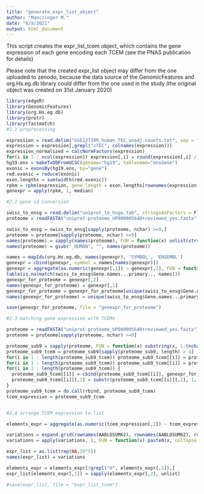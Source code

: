 ```yaml
---
title: "generate_expr_list_object"
author: "Manczinger M."
date: "8/9/2021"
output: html_document
---
```


This script creates the expr_list_tcem object, which contains the gene expression of each gene encoding each TCEM (see the PNAS publication for details)

Please note that the created expr_list object may differ from the one uploaded to zenodo, because the data source of the GenomicFeatures and org.Hs.eg.db library could differ from the one used in the study (the original object was created on 31st January 2020)


```r
library(edgeR)
library(GenomicFeatures)
library(org.Hs.eg.db)
library(protr)
library(fastmatch)
#2.1 preprocessing

expression = read.delim("GSE127209_human_TEC_unadj.counts.txt", sep = "\t", stringsAsFactors = F) # gene expression data of cTECs were generated by the study with DOI: 10.1172/jci.insight.125377; the file can be downloaded from Mendeley Data (dx.doi.org/10.17632/63xr979845.1)
expression = expression[,grepl("cTEC", colnames(expression))]
expression_normalized = calcNormFactors(expression)
for(i in 1 : ncol(expression)) expression[,i] = round(expression[,i] / expression_normalized[i])
hg19.ens = makeTxDbFromUCSC(genome="hg19", tablename="ensGene")
exonic = exonsBy(hg19.ens, by="gene")
red.exonic = reduce(exonic)
exon.lengths = sum(width(red.exonic))
rpkm = rpkm(expression, gene.length = exon.lengths[rownames(expression)])
genexpr = apply(rpkm, 1, median)

#2.2 gene id conversion

swiss_to_ensg = read.delim("uniprot_to_hugo.tab", stringsAsFactors = F) # the file was downloaded from the uniprot database on 31st January 2020; the file can be downloaded from Mendeley Data (dx.doi.org/10.17632/63xr979845.1)
proteome = readFASTA("uniprot-proteome_UP000005640+reviewed_yes.fasta") # the file was downloaded from the uniprot database on 27th January 2020

swiss_to_ensg = swiss_to_ensg[sapply(proteome, nchar) >=9,]
proteome = proteome[sapply(proteome, nchar) >=9]
names(proteome) = sapply(names(proteome), FUN = function(x) unlist(strsplit(x, "\\|"))[3])
names(proteome) = gsub("_HUMAN", "", names(proteome))

names = mapIds(org.Hs.eg.db, names(genexpr), 'SYMBOL', 'ENSEMBL')
genexpr = cbind(genexpr, symbol = names[names(genexpr)])
genexpr = aggregate(as.numeric(genexpr[,1]) ~ genexpr[,2], FUN = function(x) max(x, na.rm = T))
table(is.na(match(swiss_to_ensg$Gene.names...primary.., names)))
genexpr_for_proteome = genexpr[,2]
names(genexpr_for_proteome) = genexpr[,1]
genexpr_for_proteome = genexpr_for_proteome[unique(swiss_to_ensg$Gene.names...primary..)]
names(genexpr_for_proteome) = unique(swiss_to_ensg$Gene.names...primary..)

save(genexpr_for_proteome, file = "genexpr_for_proteome")

#2.3 matching gene expression with TCEMs

proteome = readFASTA("uniprot-proteome_UP000005640+reviewed_yes.fasta")
proteome = proteome[sapply(proteome, nchar) >=9]

proteome_sub9 = sapply(proteome, FUN = function(x) substring(x, 1:(nchar(x) - 4), c(9:nchar(x), rep(nchar(x), 4))))
proteome_sub9_tcem = proteome_sub9[sapply(proteome_sub9, length) > 4]
for(i in 1 : length(proteome_sub9_tcem)) proteome_sub9_tcem[[i]] = proteome_sub9_tcem[[i]][-1:-3]
for(i in 1 : length(proteome_sub9_tcem)) proteome_sub9_tcem[[i]] = proteome_sub9_tcem[[i]][-length(proteome_sub9_tcem[[i]])]
for(i in 1 : length(proteome_sub9_tcem)) {
  proteome_sub9_tcem[[i]] = cbind(proteome_sub9_tcem[[i]], genexpr_for_proteome[swiss_to_ensg$Gene.names...primary..[i]])
  proteome_sub9_tcem[[i]][,1] = substr(proteome_sub9_tcem[[i]][,1], 1, 5)
}
proteome_sub9_tcem = do.call(rbind, proteome_sub9_tcem)
tcem_expression = proteome_sub9_tcem


#2.4 arrange TCEM expression to list

elements_expr = aggregate(as.numeric(tcem_expression[,2]) ~ tcem_expression[,1], FUN = function(x) x) #It is a long-time running

variations = expand.grid(rownames(AABLOSUM62), rownames(AABLOSUM62), rownames(AABLOSUM62), rownames(AABLOSUM62), rownames(AABLOSUM62))
variations = apply(variations, 1, FUN = function(x) paste0(x, collapse = ""))

expr_list = as.list(rep(NA,20^5))
names(expr_list) = variations

elements_expr = elements_expr[!grepl("U", elements_expr[,1]),]
expr_list[elements_expr[,1]] = sapply(elements_expr[,2], unlist)

#save(expr_list, file = "expr_list_tcem")
```

